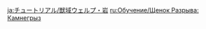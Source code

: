 {{Tutorial
|title    = Rockfond Rifthound Whelp
|subtitle = New Entry
|type     = Enemies
|icon     = Icon Tutorial Monster.png
|about    = Rockfond Rifthound Whelp
|image1   = Tutorial Enemies Rockfond Rifthound Whelp.png
|text1    = A monster from another world that has the power to corrode material. The Rifthound Whelp's attacks can apply stacks of the "Corrosion" status, which will cause all characters in the party to {{Color|help|continually lose HP}} Additionally, when they take elemental damage from their respective element, Rifthound Whelps will enter an Elemental Devourer state that will allow them {{Color|help|to fight more fiercely at the cost of lessened RES to that particular element}}.
|sort     = 2207
}}

[[ja:チュートリアル/獣域ウェルプ・岩]]
[[ru:Обучение/Щенок Разрыва: Камнегрыз]]